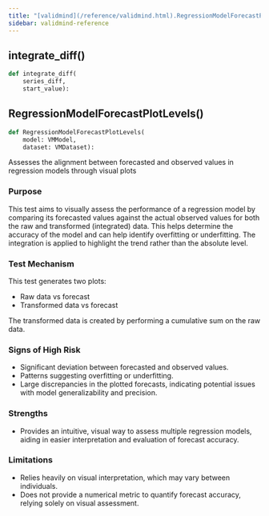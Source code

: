 ```yaml
---
title: "[validmind](/reference/validmind.html).RegressionModelForecastPlotLevels"
sidebar: validmind-reference
---
```


## integrate_diff[()]{.muted}

<!-- function.qmd.jinja2 - function signature -->

```python
def integrate_diff(
    series_diff,
    start_value):
```

## RegressionModelForecastPlotLevels[()]{.muted}

<!-- function.qmd.jinja2 - function signature -->

```python
def RegressionModelForecastPlotLevels(
    model: VMModel,
    dataset: VMDataset):
```

Assesses the alignment between forecasted and observed values in regression models through visual plots

### Purpose

This test aims to visually assess the performance of a regression model by comparing its forecasted values against the actual observed values for both the raw and transformed (integrated) data. This helps determine the accuracy of the model and can help identify overfitting or underfitting. The integration is applied to highlight the trend rather than the absolute level.

### Test Mechanism

This test generates two plots:

- Raw data vs forecast
- Transformed data vs forecast

The transformed data is created by performing a cumulative sum on the raw data.

### Signs of High Risk

- Significant deviation between forecasted and observed values.
- Patterns suggesting overfitting or underfitting.
- Large discrepancies in the plotted forecasts, indicating potential issues with model generalizability and precision.

### Strengths

- Provides an intuitive, visual way to assess multiple regression models, aiding in easier interpretation and evaluation of forecast accuracy.

### Limitations

- Relies heavily on visual interpretation, which may vary between individuals.
- Does not provide a numerical metric to quantify forecast accuracy, relying solely on visual assessment.

